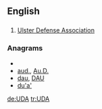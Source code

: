 {{also|uda}}
==English==

==={{initialism}}===
{{infl|en|initialism}}

# [[w:Ulster Defense Association|Ulster Defense Association]]

===Anagrams===
* {{alphagram|adu}}
* [[aud.#English|aud.]], [[Au.D.#English|Au.D.]]
* [[dau#English|dau]], [[DAU#English|DAU]]
* [[du'a'#English|du'a']]


[[de:UDA]]
[[tr:UDA]]
